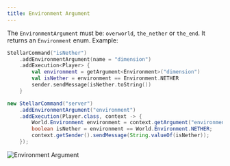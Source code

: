 ```yaml
---
title: Environment Argument
---
```


The `EnvironmentArgument` must be: `overworld`, `the_nether` or `the_end`. It returns an `Environment` enum. Example:

```kotlin tab="Kotlin"
StellarCommand("isNether")
    .addEnvironmentArgument(name = "dimension")
    .addExecution<Player> {
        val environment = getArgument<Environment>("dimension")
        val isNether = environment == Environment.NETHER
        sender.sendMessage(isNether.toString())
    }
```
```java tab="Java"
new StellarCommand("server")
    .addEnvironmentArgument("environment")
    .addExecution(Player.class, context -> {
        World.Environment environment = context.getArgument("environment");
        boolean isNether = environment == World.Environment.NETHER;
        context.getSender().sendMessage(String.valueOf(isNether));
    });
```

![Environment Argument](https://cdn.undefinedcreations.com/stellar/gifs/world/environment.gif)